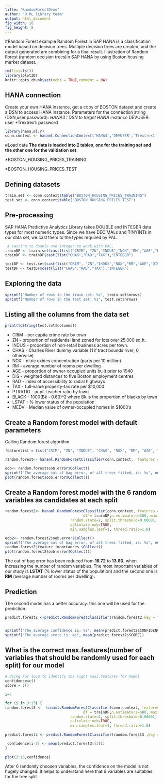 ```yaml
---
title: "RandomForestDemo"
author: "R ML library team"
output: html_document
fig_width: 10
fig_height: 8
---
```


#Random Forest example
Random Forest in SAP HANA is a classification model based on decision trees. Multiple decision trees are created, and the output generated are combining for a final result.
Illustration of Random Forest (random decision trees)in SAP HANA by using Boston housing market dataset.


```r
rm(list=ls())
library(plot3D)
knitr::opts_chunk$set(echo = TRUE,comment = NA)
```

## HANA connection

Create your own HANA instance, get a copy of BOSTON dataset and create a DSN to access HANA instance.
Parameters for the connection string (DSN,user,password):
*HANA3 : DSN to target HANA instance 
*DEVUSER: user
*Trextrex1: password
```r
library(hana.ml.r)
conn.context <- hanaml.ConnectionContext('HANA3','DEVUSER','Trextrex1')
```

#Load data
**The data is loaded into 2 tables, one for the training set and the other one for the validation set:**

*BOSTON_HOUSING_PRICES_TRAINING

*BOSTON_HOUSING_PRICES_TEST


## Defining datasets

```r
train.set <- conn.context$table("BOSTON_HOUSING_PRICES_TRAINING")
test.set <- conn.context$table("BOSTON_HOUSING_PRICES_TEST")
```

## Pre-processing
SAP HANA Predictive Analytics Library takes DOUBLE and INTEGER data types for most numeric types. Since we have DECIMALs and TINYINTs in our data set, we cast them to the types required by PAL.


```r
 # casting to double and integer to work with PAL.
trainDF <- train.set$cast(list("CRIM", "ZN","INDUS","NOX","RM","AGE","DIS","PTRATIO","BLACK","LSTAT","MEDV"), "DOUBLE")
trainDF <- trainDF$cast(list("CHAS","RAD","TAX"),"INTEGER")

testDF <- test.set$cast(list("CRIM", "ZN","INDUS","NOX","RM","AGE","DIS","PTRATIO","BLACK","LSTAT","MEDV"), "DOUBLE")
testDF <- testDF$cast(list("CHAS","RAD","TAX"),"INTEGER")

```

## Exploring the data
```r
sprintf("Number of rows in the train set: %s", train.set$nrows)
sprintf("Number of rows in the test set: %s", test.set$nrows)
```

## Listing all the columns from the data set  
```r
print(toString(test.set$columns))
```

* CRIM - per capita crime rate by town
* ZN - proportion of residential land zoned for lots over 25,000 sq.ft.
* INDUS - proportion of non-retail business acres per town.
* CHAS - Charles River dummy variable (1 if tract bounds river; 0 otherwise)
* NOX - nitric oxides concentration (parts per 10 million)
* RM - average number of rooms per dwelling
* AGE - proportion of owner-occupied units built prior to 1940
* DIS - weighted distances to five Boston employment centres
* RAD - index of accessibility to radial highways
* TAX - full-value property-tax rate per $10,000
* PTRATIO - pupil-teacher ratio by town
* BLACK - 1000(Bk - 0.63)^2 where Bk is the proportion of blacks by town
* LSTAT - % lower status of the population
* MEDV - Median value of owner-occupied homes in $1000's


## Create a Random forest model with default parameters
Calling Random forest algorithm
```r
featurelist = list("CRIM", "ZN", "INDUS", "CHAS", "NOX", "RM", "AGE", "DIS", "RAD", "TAX", "PTRATIO", "BLACK", "LSTAT")

random.forest<- hanaml.RandomForestClassifier(conn.context,  features = featurelist, label = "MEDV", df = trainDF, n.estimators=300, max.features=3,  random.state=2, split.threshold=0.00001,  calculate.oob=TRUE, min.samples.leaf=1, thread.ratio=1.0)

oob<- random.forest$oob.error$Collect()
sprintf("The average out of bag error, of all trees fitted, is: %s", mean(oob[[2]]))
plot(random.forest$oob.error$Collect())
```

## Create a Random forest model with the 6 random variables as candidates at each split

```r
random.forest2<- hanaml.RandomForestClassifier(conn.context, features = featurelist, label = "MEDV",
                                    df = trainDF,n.estimators=300, max.features=6,
                              random.state=2, split.threshold=0.00001, 
                              calculate.oob=TRUE,
                              min.samples.leaf=1, thread.ratio=1.0)

oob2<- random.forest2$oob.error$Collect()
sprintf("The average out of bag error, of all trees fitted, is: %s", mean(oob2[[2]]))
random.forest2$feature_importances_$Collect()
plot(random.forest2$oob.error$Collect())
```

The out of bag error has been reduced from **16.72** to **13.60**, when increasing the number of random variables.
The most important variables of our study is __LSTAT__ (% lower status of the population) and the second one is __RM__ (average number of rooms per dwelling).


## Prediction
The second model has a better accuracy. this one will be used for the prediction.
```r

predict.forest2 <-predict.RandomForestClassifier(random.forest2,key = "ID", df = testDF, features = featurelist, verbose = FALSE, block.size = 2, missing.replacement = 'instance_marginalized')


sprintf("The average confidence is: %s", mean(predict.forest2$CONFIDENCE))
sprintf("The average score is: %s", mean(predict.forest2$SCORE))

```

## What is the correct max.features(number of variables that should be randomly used for each split) for our model 

```r
# Using For loop to identify the right maxi.features for model
confidence=c()
score = c()

i=5

for (i in 3:13) {
random.forest3 <-  hanaml.RandomForestClassifier(conn.context, features = featurelist, label = "MEDV",
                                    df = trainDF,n.estimators=500, max.features= as.numeric(i),
                              random.state=2, split.threshold=0.00001, 
                              calculate.oob=TRUE,
                              min.samples.leaf=1, thread.ratio=1.0)
  
predict.forest3 <- predict.RandomForestClassifier(random.forest3 ,key = "ID", df = testDF, features = featurelist, verbose = FALSE, block.size = 2, missing.replacement = 'instance_marginalized')

 confidence[i-2] <- mean(predict.forest3[[3]])
}
 
plot(3:13,confidence)
```

After 6 randomly choosen variables, the confidence on the model is not hugely changed. It helps to understand here that 6 variables are suitables for the tree split. 
